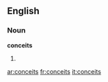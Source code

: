 ==English==

===Noun===
'''conceits'''

# {{plural of|[[conceit]]}}

[[ar:conceits]]
[[fr:conceits]]
[[it:conceits]]